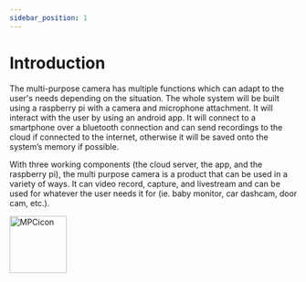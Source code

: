 ```yaml
---
sidebar_position: 1
---
```

# Introduction

The multi-purpose camera has multiple functions which can adapt to the user's needs depending on the situation. The whole system will be built using a raspberry pi with a camera and microphone attachment. It will interact with the user by using an android app. It will connect to a smartphone over a bluetooth connection and can send recordings to the cloud if connected to the internet, otherwise it will be saved onto the system’s memory if possible. 

With three working components (the cloud server, the app, and the raspberry pi), the multi purpose camera is a product that can be used in a variety of ways. It can video record, capture, and livestream and can be used for whatever the user needs it for (ie. baby monitor, car dashcam, door cam, etc.). 

<img src="https://github.com/Capstone-Projects-2023-Spring/project-multi-purpose-camera/blob/main/documentation/Images/MPC_Icon.png" width="100;" alt="MPCicon"/>
